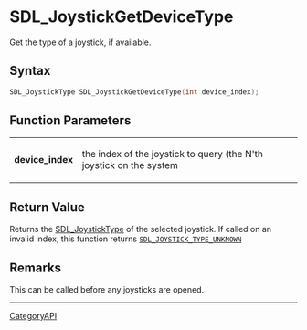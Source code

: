 = SDL_JoystickGetDeviceType =

Get the type of a joystick, if available.

== Syntax ==

<syntaxhighlight lang='c'>
SDL_JoystickType SDL_JoystickGetDeviceType(int device_index);
</syntaxhighlight>

== Function Parameters ==

{|
|'''device_index'''
|the index of the joystick to query (the N'th joystick on the system
|}

== Return Value ==

Returns the [[SDL_JoystickType]] of the selected joystick. If called on an
invalid index, this function returns
<code>[[SDL_JOYSTICK_TYPE_UNKNOWN]]</code>

== Remarks ==

This can be called before any joysticks are opened.

----
[[CategoryAPI]]


